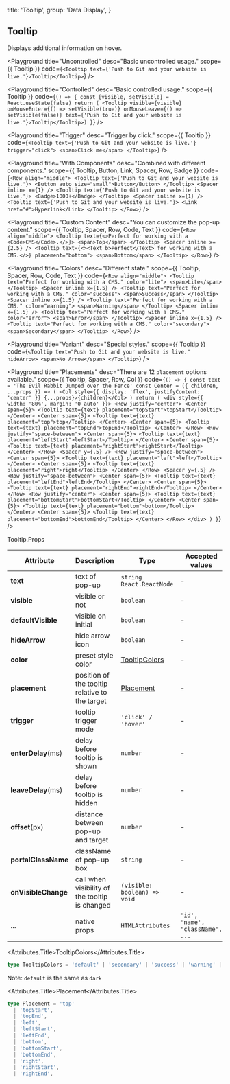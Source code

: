 
  title: 'Tooltip',
  group: 'Data Display',
}

## Tooltip

Displays additional information on hover.

<Playground
  title="Uncontrolled"
  desc="Basic uncontrolled usage."
  scope={{ Tooltip }}
  code={`
<Tooltip text={'Push to Git and your website is live.'}>Tooltip</Tooltip>
`}
/>

<Playground
  title="Controlled"
  desc="Basic controlled usage."
  scope={{ Tooltip }}
  code={`
    () => {
      const [visible, setVisible] = React.useState(false)
      return ( <Tooltip visible={visible} onMouseEnter={() => setVisible(true)} onMouseLeave={() => setVisible(false)} text={'Push to Git and your website is live.'}>Tooltip</Tooltip>)
    }
  `}
/>

<Playground
  title="Trigger"
  desc="Trigger by click."
  scope={{ Tooltip }}
  code={`
<Tooltip text={'Push to Git and your website is live.'} trigger="click">
  <span>Click me</span>
</Tooltip>
`}
/>

<Playground
  title="With Components"
  desc="Combined with different components."
  scope={{ Tooltip, Button, Link, Spacer, Row, Badge }}
  code={`
<Row align="middle">
  <Tooltip text={'Push to Git and your website is live.'}>
    <Button auto size="small">Button</Button>
  </Tooltip>
  <Spacer inline x={1} />
  <Tooltip text={'Push to Git and your website is live.'}>
    <Badge>1000+</Badge>
  </Tooltip>
  <Spacer inline x={1} />
  <Tooltip text={'Push to Git and your website is live.'}>
    <Link href="#">Hyperlink</Link>
  </Tooltip>
</Row>
`}
/>

<Playground
  title="Custom Content"
  desc="You can customize the pop-up content."
  scope={{ Tooltip, Spacer, Row, Code, Text }}
  code={`
<Row align="middle">
  <Tooltip text={<>Perfect for working with a <Code>CMS</Code>.</>}>
    <span>Top</span>
  </Tooltip>
  <Spacer inline x={2.5} />
  <Tooltip text={<><Text b>Perfect</Text> for working with a CMS.</>} placement="bottom">
    <span>Bottom</span>
  </Tooltip>
</Row>
`}
/>

<Playground
  title="Colors"
  desc="Different state."
  scope={{ Tooltip, Spacer, Row, Code, Text }}
  code={`
<Row align="middle">
  <Tooltip text="Perfect for working with a CMS." color="lite">
    <span>Lite</span>
  </Tooltip>
  <Spacer inline x={1.5} />
  <Tooltip text="Perfect for working with a CMS." color="success">
    <span>Success</span>
  </Tooltip>
  <Spacer inline x={1.5} />
  <Tooltip text="Perfect for working with a CMS." color="warning">
    <span>Warning</span>
  </Tooltip>
  <Spacer inline x={1.5} />
  <Tooltip text="Perfect for working with a CMS." color="error">
    <span>Error</span>
  </Tooltip>
  <Spacer inline x={1.5} />
  <Tooltip text="Perfect for working with a CMS." color="secondary">
    <span>Secondary</span>
  </Tooltip>
</Row>
`}
/>

<Playground
  title="Variant"
  desc="Special styles."
  scope={{ Tooltip }}
  code={`
  <Tooltip text="Push to Git and your website is live." hideArrow>
    <span>No Arrow</span>
  </Tooltip>
`}
/>

<Playground
  title="Placements"
  desc="There are 12 `placement` options available."
  scope={{ Tooltip, Spacer, Row, Col }}
  code={`
() => {
  const text = 'The Evil Rabbit Jumped over the Fence'
  const Center = ({ children, ...props }) => (
    <Col style={{ display: 'flex', justifyContent: 'center' }} {...props}>{children}</Col>
  )
  return (
    <div style={{ width: '80%', margin: '0 auto' }}>
      <Row justify="center">
        <Center span={5}>
          <Tooltip text={text} placement="topStart">topStart</Tooltip>
        </Center>
        <Center span={5}>
          <Tooltip text={text} placement="top">top</Tooltip>
        </Center>
        <Center span={5}>
          <Tooltip text={text} placement="topEnd">topEnd</Tooltip>
        </Center>
      </Row>
      <Row justify="space-between">
        <Center span={5}>
          <Tooltip text={text} placement="leftStart">leftStart</Tooltip>
        </Center>
        <Center span={5}>
          <Tooltip text={text} placement="rightStart">rightStart</Tooltip>
        </Center>
      </Row>
      <Spacer y={.5} />
      <Row justify="space-between">
        <Center span={5}>
          <Tooltip text={text} placement="left">left</Tooltip>
        </Center>
        <Center span={5}>
          <Tooltip text={text} placement="right">right</Tooltip>
        </Center>
      </Row>
      <Spacer y={.5} />
      <Row justify="space-between">
        <Center span={5}>
          <Tooltip text={text} placement="leftEnd">leftEnd</Tooltip>
        </Center>
        <Center span={5}>
          <Tooltip text={text} placement="rightEnd">rightEnd</Tooltip>
        </Center>
      </Row>
      <Row justify="center">
        <Center span={5}>
          <Tooltip text={text} placement="bottomStart">bottomStart</Tooltip>
        </Center>
        <Center span={5}>
          <Tooltip text={text} placement="bottom">bottom</Tooltip>
        </Center>
        <Center span={5}>
          <Tooltip text={text} placement="bottomEnd">bottomEnd</Tooltip>
        </Center>
      </Row>
    </div>
  )
}
`}
/>

<Attributes edit="/pages/en-us/components/tooltip.mdx">
<Attributes.Title>Tooltip.Props</Attributes.Title>

| Attribute           | Description                                    | Type                            | Accepted values                  | Default   |
| ------------------- | ---------------------------------------------- | ------------------------------- | -------------------------------- | --------- |
| **text**            | text of pop-up                                 | `string` `React.ReactNode`      | -                                | -         |
| **visible**         | visible or not                                 | `boolean`                       | -                                | `false`   |
| **defaultVisible**  | visible on initial                             | `boolean`                       | -                                | `false`   |
| **hideArrow**       | hide arrow icon                                | `boolean`                       | -                                | `false`   |
| **color**           | preset style color                             | [TooltipColors](#tooltipcolors) | -                                | `default` |
| **placement**       | position of the tooltip relative to the target | [Placement](#placement)         | -                                | `top`     |
| **trigger**         | tooltip trigger mode                           | `'click' / 'hover'`             | -                                | `hover`   |
| **enterDelay**(ms)  | delay before tooltip is shown                  | `number`                        | -                                | `100`     |
| **leaveDelay**(ms)  | delay before tooltip is hidden                 | `number`                        | -                                | `0`       |
| **offset**(px)      | distance between pop-up and target             | `number`                        | -                                | `12`      |
| **portalClassName** | className of pop-up box                        | `string`                        | -                                | -         |
| **onVisibleChange** | call when visibility of the tooltip is changed | `(visible: boolean) => void`    | -                                | -         |
| ...                 | native props                                   | `HTMLAttributes`                | `'id', 'name', 'className', ...` | -         |

<Attributes.Title>TooltipColors</Attributes.Title>

```ts
type TooltipColors = 'default' | 'secondary' | 'success' | 'warning' | 'error' | 'dark' | 'lite'
```

Note: `default` is the same as `dark`

<Attributes.Title>Placement</Attributes.Title>

```ts
type Placement = 'top'
  | 'topStart',
  | 'topEnd',
  | 'left',
  | 'leftStart',
  | 'leftEnd',
  | 'bottom',
  | 'bottomStart',
  | 'bottomEnd',
  | 'right',
  | 'rightStart',
  | 'rightEnd',
```

</Attributes>

